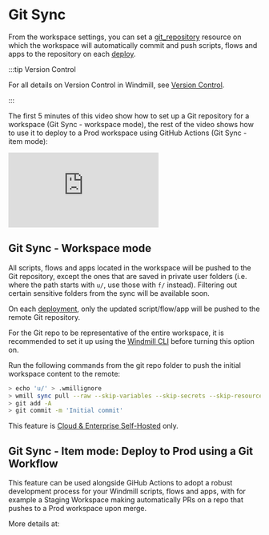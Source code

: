 
# Git Sync

From the workspace settings, you can set a [git_repository](../../integrations/git_repository.mdx) resource on which the workspace will automatically commit and push scripts, flows and apps to the repository on each [deploy](../../core_concepts/0_draft_and_deploy/index.mdx).

:::tip Version Control

For all details on Version Control in Windmill, see [Version Control](../../advanced/13_version_control/index.mdx).

:::

The first 5 minutes of this video show how to set up a Git repository for a workspace (Git Sync - workspace mode), the rest of the video shows how to use it to deploy to a Prod workspace using GitHub Actions (Git Sync - item mode):

<iframe
	style={{ aspectRatio: '16/9' }}
	src="https://www.youtube.com/embed/es8FUC2M73o?vq=hd1080"
	title="Deploy to a Prod Workspace using a Git Workflow"
	frameBorder="0"
	allow="accelerometer; autoplay; clipboard-write; encrypted-media; gyroscope; picture-in-picture; web-share"
	allowFullScreen
	className="border-2 rounded-xl object-cover w-full dark:border-gray-800"
></iframe>

<br />

## Git Sync - Workspace mode

All scripts, flows and apps located in the workspace will be pushed to the Git repository, except the ones that are saved in private user folders (i.e. where the path starts with `u/`, use those with `f/` instead). Filtering out certain sensitive folders from the sync will be available soon.

On each [deployment](../../core_concepts/0_draft_and_deploy/index.mdx#deployed-version), only the updated script/flow/app will be pushed to the remote Git repository.

For the Git repo to be representative of the entire workspace, it is recommended to set it up using the [Windmill CLI](../3_cli/index.mdx) before turning this option on.

Run the following commands from the git repo folder to push the initial workspace content to the remote:

```bash
> echo 'u/' > .wmillignore
> wmill sync pull --raw --skip-variables --skip-secrets --skip-resources
> git add -A
> git commit -m 'Initial commit'

```

This feature is [Cloud & Enterprise Self-Hosted](../../misc/7_plans_details/index.mdx) only.

## Git Sync - Item mode: Deploy to Prod using a Git Workflow

This feature can be used alongside GiHub Actions to adopt a robust development process for your Windmill scripts, flows and apps,
with for example a Staging Workspace making automatically PRs on a repo that pushes to a Prod workspace upon merge.

More details at:

<div class="grid grid-cols-2 gap-6 mb-4">
	<DocCard
		title="Local Development"
		description="Develop locally, push to git and deploy automatically to windmill"
		href="/docs/advanced/local_development"
	/>
</div>

<div class="grid grid-cols-2 gap-6 mb-4">
	<DocCard
		title="Deploy to Prod using a Git Workflow"
		description="Windmill integration with Git repositories makes it possible to adopt a robust development process for your Windmill scripts, flows and apps."
		href="/docs/advanced/deploy_gh_gl"
	/>
</div>
